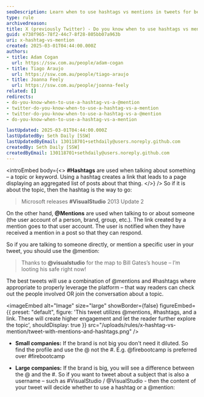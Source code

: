 ```yaml
---
seoDescription: Learn when to use hashtags vs mentions in tweets for better engagement.
type: rule
archivedreason:
title: X (previously Twitter) - Do you know when to use hashtags vs mentions?
guid: e738f965-78f2-44c7-8f28-805bb07a963b
uri: x-hashtag-vs-mention
created: 2025-03-01T04:44:00.000Z
authors:
- title: Adam Cogan
  url: https://ssw.com.au/people/adam-cogan
- title: Tiago Araujo
  url: https://ssw.com.au/people/tiago-araujo
- title: Joanna Feely
  url: https://ssw.com.au/people/joanna-feely
related: []
redirects:
- do-you-know-when-to-use-a-hashtag-vs-a-@mention
- twitter-do-you-know-when-to-use-a-hashtag-vs-a-mention
- twitter-do-you-know-when-to-use-a-hashtag-vs-a-@mention
- do-you-know-when-to-use-a-hashtag-vs-a-mention

lastUpdated: 2025-03-01T04:44:00.000Z
lastUpdatedBy: Seth Daily [SSW]
lastUpdatedByEmail: 130118701+sethdaily@users.noreply.github.com
createdBy: Seth Daily [SSW]
createdByEmail: 130118701+sethdaily@users.noreply.github.com
---
```


<introEmbed
  body={<>
**#Hashtags** are used when talking about something – a topic or keyword. Using a hashtag creates a link that leads to a page displaying an aggregated list of posts about that thing.
  </>}
/>
So if it is about the topic, then the hashtag is the way to go:

> Microsoft releases **#VisualStudio** 2013 Update 2

On the other hand, **@Mentions** are used when talking to or about someone (the user account of a person, brand, group, etc.). The link created by a mention goes to that user account. The user is notified when they have received a mention in a post so that they can respond.

So if you are talking to someone directly, or mention a specific user in your tweet, you should use the @mention:

> Thanks to **@visualstudio** for the map to Bill Gates’s house – I’m looting his safe right now!

The best tweets will use a combination of @mentions and #hashtags where appropriate to properly leverage the platform – that way readers can check out the people involved OR join the conversation about a topic.


<imageEmbed
  alt="Image"
  size="large"
  showBorder={false}
  figureEmbed={{
    preset: "default",
    figure: 'This tweet utilizes @mentions, #hashtags, and a link. These will create higher engagement and let the reader further explore the topic',
    shouldDisplay: true
  }}
  src="/uploads/rules/x-hashtag-vs-mention/tweet-with-mentions-and-hashtags.png"
/>

* **Small companies:** If the brand is not big you don't need it diluted. So find the profile and use the @ not the \#. E.g. @firebootcamp is preferred over #firebootcamp

* **Large companies:** If the brand is big, you will see a difference between the @ and the #. So if you want to tweet about a subject that is also a username – such as #VisualStudio / @VisualStudio - then the content of your tweet will decide whether to use a hashtag or a @mention:
